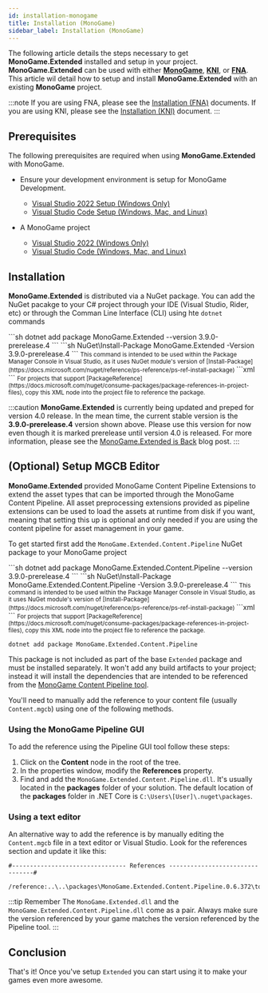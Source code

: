```yaml
---
id: installation-monogame
title: Installation (MonoGame)
sidebar_label: Installation (MonoGame)
---
```



The following article details the steps necessary to get **MonoGame.Extended** installed and setup in your project.  **MonoGame.Extended** can be used with either [**MonoGame**](https://github.com/monogame/monogame), [**KNI**](https://github.com/kniEngine/kni), or [**FNA**](https://github.com/FNA-XNA/FNA).  This article wil detail how to setup and install **MonoGame.Extended** with an existing **MonoGame** project.

:::note
If you are using FNA, please see the [Installation (FNA)](./installation-fna.md) documents. If you are using KNI, please see the [Installation (KNI)](./installation-kni.md) document.
:::

## Prerequisites
The following prerequisites are required when using **MonoGame.Extended** with MonoGame.

- Ensure your development environment is setup for MonoGame Development.
  - [Visual Studio 2022 Setup (Windows Only)](https://docs.monogame.net/articles/getting_started/1_setting_up_your_development_environment_windows.html)
  - [Visual Studio Code Setup (Windows, Mac, and Linux)](https://docs.monogame.net/articles/getting_started/1_setting_up_your_development_environment_vscode.html?tabs=windows)

- A MonoGame project
  - [Visual Studio 2022 (Windows Only)](https://docs.monogame.net/articles/getting_started/2_creating_a_new_project_vs.html)
  - [Visual Studio Code (Windows, Mac, and Linux)](https://docs.monogame.net/articles/getting_started/2_creating_a_new_project_netcore.html)


## Installation
**MonoGame.Extended** is distributed via a NuGet package.  You can add the NuGet pacakge to your C# project through your IDE (Visual Studio, Rider, etc) or through the Comman Line Interface (CLI) using hte `dotnet` commands

<Tabs>
  <TabItem value="net-cli" label=".NET Cli" default>
    ```sh
    dotnet add package MonoGame.Extended --version 3.9.0-prerelease.4
    ```
  </TabItem>
  <TabItem value="package-manager" label="Package Manager">
    ```sh
    NuGet\Install-Package MonoGame.Extended -Version 3.9.0-prerelease.4
    ```
    <small>
      This command is intended to be used within the Package Manager Console in Visual Studio, as it uses NuGet module's version of [Install-Package](https://docs.microsoft.com/nuget/reference/ps-reference/ps-ref-install-package)
    </small>
  </TabItem>
  <TabItem value="package-reference" label="Package Reference" default>
    ```xml
    <PackageReference Include="MonoGame.Extended" Version="3.9.0-prerelease.4" />
    ```
    <small>
        For projects that support [PackageReference](https://docs.microsoft.com/nuget/consume-packages/package-references-in-project-files), copy this XML node into the project file to reference the package. 
    </small>
  </TabItem>  
</Tabs>

:::caution
**MonoGame.Extended** is currently being updated and preped for version 4.0 release.  In the mean time, the current stable version is the **3.9.0-prerelease.4** version shown above.   Please use this version for now even though it is marked prerelease until version 4.0 is released.  For more information, please see the [MonoGame.Extended is Back](/blog/mongame-extended-is-back) blog post.
:::

## (Optional) Setup MGCB Editor
**MonoGame.Extended** provided MonoGame Content Pipeline Extensions to extend the asset types that can be imported through the MonoGame Content Pipeline.  All asset preprocessing extensions provided as pipeline extensions can be used to load the assets at runtime from disk if you want, meaning that setting this up is optional and only needed if you are using the content pipeline for asset management in your game. 

To get started first add the `MonoGame.Extended.Content.Pipeline` NuGet package to your MonoGame project

<Tabs>
  <TabItem value="net-cli" label=".NET Cli" default>
    ```sh
    dotnet add package MonoGame.Extended.Content.Pipeline --version 3.9.0-prerelease.4
    ```
  </TabItem>
  <TabItem value="package-manager" label="Package Manager">
    ```sh
    NuGet\Install-Package MonoGame.Extended.Content.Pipeline -Version 3.9.0-prerelease.4
    ```
    <small>
      This command is intended to be used within the Package Manager Console in Visual Studio, as it uses NuGet module's version of [Install-Package](https://docs.microsoft.com/nuget/reference/ps-reference/ps-ref-install-package)
    </small>
  </TabItem>
  <TabItem value="package-reference" label="Package Reference" default>
    ```xml
    <PackageReference Include="MonoGame.Extended.Content.Pipeline" Version="3.9.0-prerelease.4" />
    ```
    <small>
        For projects that support [PackageReference](https://docs.microsoft.com/nuget/consume-packages/package-references-in-project-files), copy this XML node into the project file to reference the package. 
    </small>
  </TabItem>  
</Tabs>


```
dotnet add package MonoGame.Extended.Content.Pipeline
```

This package is not included as part of the base `Extended` package and must be installed separately. It won't add any build artifacts to your project; instead it will install the dependencies that are intended to be referenced from the [MonoGame Content Pipeline tool](http://www.monogame.net/documentation/?page=Pipeline).

You'll need to manually add the reference to your content file (usually `Content.mgcb`) using one of the following methods.

### Using the MonoGame Pipeline GUI

To add the reference using the Pipeline GUI tool follow these steps:

 1. Click on the **Content** node in the root of the tree.
 2. In the properties window, modify the **References** property.
 3. Find and add the `MonoGame.Extended.Content.Pipeline.dll`. It's usually located in the **packages** folder of your solution.  The default location of the **packages** folder in .NET Core is  `C:\Users\[User]\.nuget\packages`.

### Using a text editor

An alternative way to add the reference is by manually editing the `Content.mgcb` file in a text editor or Visual Studio. Look for the references section and update it like this:

```
#-------------------------------- References --------------------------------#

/reference:..\..\packages\MonoGame.Extended.Content.Pipeline.0.6.372\tools\MonoGame.Extended.Content.Pipeline.dll
```

:::tip Remember
The `MonoGame.Extended.dll` and the `MonoGame.Extended.Content.Pipeline.dll` come as a pair. Always make sure the version referenced by your game matches the version referenced by the Pipeline tool.
:::

## Conclusion

That's it! Once you've setup `Extended` you can start using it to make your games even more awesome.





